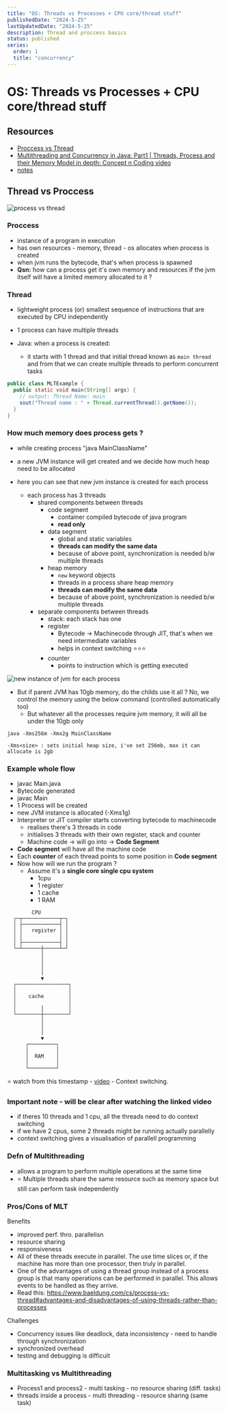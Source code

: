 ```yaml
---
title: "OS: Threads vs Processes + CPU core/thread stuff"
publishedDate: "2024-5-25"
lastUpdatedDate: "2024-5-25"
description: Thread and proccess basics
status: published
series:
  order: 1
  title: "concurrency"
---
```


# OS: Threads vs Processes + CPU core/thread stuff

## Resources
- [Proccess vs Thread](https://www.baeldung.com/cs/process-vs-thread)
- [Multithreading and Concurrency in Java: Part1 | Threads, Process and their Memory Model in depth: Concept n Coding video](https://www.youtube.com/watch?v=TpYIcJN9EV8)
- [notes](https://notebook.zohopublic.in/public/notes/74tdo52a4834de5554f09bc9ec3f11572cd11)

## Thread vs Proccess

![process vs thread](/posts/concurrency/processvsthread.png)

### Proccess
- instance of a program in execution
- has own resources - memory, thread - os allocates when process is created
- when jvm runs the bytecode, that's when process is spawned
- **Qsn:** how can a process get it's own memory and resources if the jvm itself will have a limited memory allocated to it ?

### Thread
- lightweight process (or) smallest sequence of instructions that are executed by CPU independently
- 1 process can have multiple threads

- Java: when a process is created:
  - it starts with 1 thread and that initial thread known as `main thread` and from that we can create multiple threads to perform concurrent tasks

```java
public class MLTExample {
  public static void main(String[] args) {
    // output: Thread Name: main
    sout("Thread name : " + Thread.currentThread().getName());
  }
}
```

### How much memory does process gets ?
- while creating process "java MainClassName"
- a new JVM instance will get created and we decide how much heap need to be allocated

- here you can see that new jvm instance is created for each process
  - each process has 3 threads
    - shared components between threads
      - code segment
        - container compiled bytecode of java program
        - **read only**
      - data segment
        - global and static variables
        - **threads can modify the same data**
        - because of above point, synchronization is needed b/w multiple threads
      - heap memory
        - `new` keyword objects
        - threads in a process share heap memory
        - **threads can modify the same data**
        - because of above point, synchronization is needed b/w multiple threads
    - separate components between threads
      - stack: each stack has one
      - register
        - Bytecode -> Machinecode through JIT, that's when we need intermediate variables
        - helps in context switching ⭐⭐⭐
      - counter
        - points to instruction which is getting executed

![new instance of jvm for each process](/posts/concurrency/jvm-instances-threads.png) 

- But if parent JVM has 10gb memory, do the childs use it all ? No, we control the memory using the below command (controlled automatically too)
  - But whatever all the processes require jvm memory, it will all be under the 10gb only
```
java -Xms256m -Xmx2g MainClassName

-Xms<size> : sets initial heap size, i've set 256mb, max it can allocate is 2gb
```

### Example whole flow
- javac Main.java
- Bytecode generated
- javac Main
- 1 Process will be created
- new JVM instance is allocated (-Xms1g)
- Interpreter or JIT compiler starts converting bytecode to machinecode
   - realises there's 3 threads in code
   - initialises 3 threads with their own register, stack and counter
   - Machine code -> will go into -> **Code Segment**
- **Code segment** will have all the machine code
- Each **counter** of each thread points to some position in **Code segment**
- Now how will we run the program ?
  - Assume it's a **single core single cpu system**
    - 1cpu
    - 1 register
    - 1 cache
    - 1 RAM

```
        CPU               
  ┌─┬────────────┬─┐      
  │ ├────────────┤ │      
  │ │   register │ │      
  │ │            │ │      
  │ ├────────────┤ │      
  └─┴──────┼─────┴─┘      
           │              
           │              
           │              
           │              
           ▼              
  ┌─────────────────┐     
  │                 │     
  │    cache        │     
  │                 │     
  │        │        │     
  └────────┼────────┘     
           │              
           │              
           │              
           ▼              
      ┌─────────┐         
      │         │         
      │  RAM    │         
      │         │         
      └─────────┘         
```

⭐ watch from this timestamp - [video](https://www.youtube.com/watch?v=TpYIcJN9EV8&t=2067s) - Context switching.

### Important note - will be clear after watching the linked video
- if theres 10 threads and 1 cpu, all the threads need to do context switching
- if we have 2 cpus, some 2 threads might be running actually parallelly
- context switching gives a visualisation of parallell programming


### Defn of Multithreading
- allows a program to perform multiple operations at the same time
- ⭐ Multiple threads share the same resource such as memory space but still can perform task independently

### Pros/Cons of MLT
Benefits
- improved perf. thro. parallelisn
- resource sharing
- responsiveness
- All of these threads execute in parallel. The use time slices or, if the machine has more than one processor, then truly in parallel.
- One of the advantages of using a thread group instead of a process group is that many operations can be performed in parallel. This allows events to be handled as they arrive.
- Read this: https://www.baeldung.com/cs/process-vs-thread#advantages-and-disadvantages-of-using-threads-rather-than-processes

Challenges
- Concurrency issues like deadlock, data inconsistency - need to handle through synchronization
- synchronized overhead
- testing and debugging is difficult

### Multitasking vs Multithreading
- Process1 and process2 - multi tasking - no resource sharing (diff. tasks)
- threads inside a process - multi threading - resource sharing (same task)
